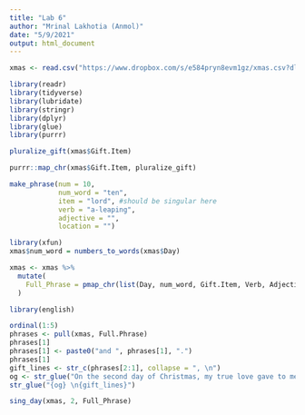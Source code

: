 ```yaml
---
title: "Lab 6"
author: "Mrinal Lakhotia (Anmol)"
date: "5/9/2021"
output: html_document
---
```


```r
xmas <- read.csv("https://www.dropbox.com/s/e584pryn8evm1gz/xmas.csv?dl=1")
```

```r
library(readr)
library(tidyverse)
library(lubridate)
library(stringr)
library(dplyr)
library(glue)
library(purrr)

```

```r
pluralize_gift(xmas$Gift.Item)
```
```r
purrr::map_chr(xmas$Gift.Item, pluralize_gift)
```

```r
make_phrase(num = 10, 
            num_word = "ten", 
            item = "lord", #should be singular here
            verb = "a-leaping", 
            adjective = "", 
            location = "")
```

```r
library(xfun)
xmas$num_word = numbers_to_words(xmas$Day)
```

```r
xmas <- xmas %>%
  mutate(
    Full_Phrase = pmap_chr(list(Day, num_word, Gift.Item, Verb, Adjective, Location), make_phrase)
  )

```

```r
library(english)
```
```r
ordinal(1:5)
phrases <- pull(xmas, Full.Phrase)
phrases[1]
phrases[1] <- paste0("and ", phrases[1], ".")
phrases[1]
gift_lines <- str_c(phrases[2:1], collapse = ", \n")
og <- str_glue("On the second day of Christmas, my true love gave to me,")
str_glue("{og} \n{gift_lines}")
```

```r
sing_day(xmas, 2, Full_Phrase)
```


